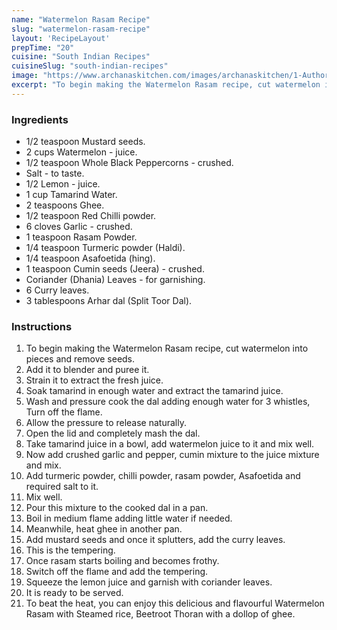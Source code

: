 ---
name: "Watermelon Rasam Recipe"
slug: "watermelon-rasam-recipe"
layout: 'RecipeLayout'
prepTime: "20"
cuisine: "South Indian Recipes"
cuisineSlug: "south-indian-recipes"
image: "https://www.archanaskitchen.com/images/archanaskitchen/1-Author/swathynandhini/WATERMELON_RASAM_.jpg"
excerpt: "To begin making the Watermelon Rasam recipe, cut watermelon into pieces and remove seeds"
---

### Ingredients

- 1/2 teaspoon Mustard seeds.
- 2 cups Watermelon - juice.
- 1/2 teaspoon Whole Black Peppercorns - crushed.
- Salt - to taste.
- 1/2 Lemon - juice.
- 1 cup Tamarind Water.
- 2 teaspoons Ghee.
- 1/2 teaspoon Red Chilli powder.
- 6 cloves Garlic - crushed.
- 1 teaspoon Rasam Powder.
- 1/4 teaspoon Turmeric powder (Haldi).
- 1/4 teaspoon Asafoetida (hing).
- 1 teaspoon Cumin seeds (Jeera) - crushed.
- Coriander (Dhania) Leaves - for garnishing.
- 6 Curry leaves.
- 3 tablespoons Arhar dal (Split Toor Dal).

### Instructions

1. To begin making the Watermelon Rasam recipe, cut watermelon into pieces and remove seeds.
1. Add it to blender and puree it.
1. Strain it to extract the fresh juice.
1. Soak tamarind in enough water and extract the tamarind juice.
1. Wash and pressure cook the dal adding enough water for 3 whistles, Turn off the flame.
1. Allow the pressure to release naturally.
1. Open the lid and completely mash the dal.
1. Take tamarind juice in a bowl, add watermelon juice to it and mix well.
1. Now add crushed garlic and pepper, cumin mixture to the juice mixture and mix.
1. Add turmeric powder, chilli powder, rasam powder, Asafoetida and required salt to it.
1. Mix well.
1. Pour this mixture to the cooked dal in a pan.
1. Boil in medium flame adding little water if needed.
1. Meanwhile, heat ghee in another pan.
1. Add mustard seeds and once it splutters, add the curry leaves.
1. This is the tempering.
1. Once rasam starts boiling and becomes frothy.
1. Switch off the flame and add the tempering.
1. Squeeze the lemon juice and garnish with coriander leaves.
1. It is ready to be served.
1. To beat the heat, you can enjoy this delicious and flavourful Watermelon Rasam with Steamed rice, Beetroot Thoran with a dollop of ghee.
